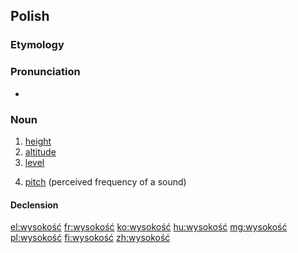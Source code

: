 ==Polish==
{{wikipedia|lang=pl|dab=Wysokość}}
===Etymology===
{{suffix|wysoki|ość|lang=pl}}

===Pronunciation===
* {{audio|Pl-wysokość.ogg|audio}}

===Noun===
{{head|pl|noun|g=f}}

# [[height]]
# [[altitude]]
# [[level]]
# {{acoustics|lang=pl}} [[pitch]] (perceived frequency of a sound)

====Declension====
{{pl-decl-noun-ść|wysokoś}}

[[el:wysokość]]
[[fr:wysokość]]
[[ko:wysokość]]
[[hu:wysokość]]
[[mg:wysokość]]
[[pl:wysokość]]
[[fi:wysokość]]
[[zh:wysokość]]